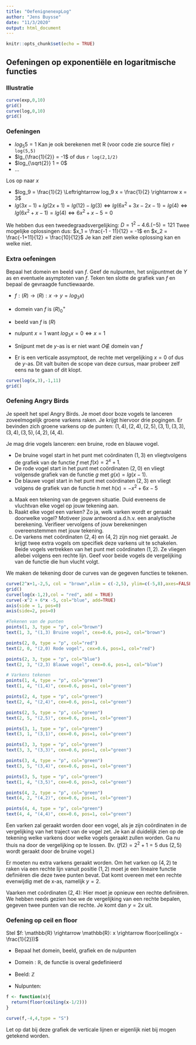 ```yaml
---
title: "OefenignenexpLog"
author: "Jens Buysse"
date: "11/3/2020"
output: html_document
---
```


```r
knitr::opts_chunk$set(echo = TRUE)
```

## Oefeningen op exponentiële en logaritmische functies

### Illustratie

```r

curve(exp,0,10)
grid()
curve(log,0,10)
grid()
```

### Oefeningen

-   $log_5 5 = 1$ Kan je ook berekenen met R (voor code zie source file) `r log(5,5)`
-   $lg_{\frac{1}{2}} = -1$ of dus `r log(2,1/2)`
-   $log_{\sqrt{2}} 1 = 0$
-   $\dots$

Los op naar $x$

-   $log_9 = \frac{1}{2} \Leftrightarrow log_9 x = \frac{1}{2} \rightarrow x = 3$
-   $lg(3x-1) + lg(2x+1) = lg(12) - lg(3) \Leftrightarrow lg(6x^2 + 3x -2x -1) = lg(4) \Leftrightarrow lg(6x^2 +x -1) = lg(4) \Leftrightarrow 6x^2+x -5 = 0$

We hebben dus een tweedegraadsvergelijking: $D= 1^2 -4.6.(-5) = 121$ Twee mogelijke oplossingen dus: $x_1 = \frac{-1 - 11}{12} = -1$ en $x_2 = \frac{-1+11}{12} = \frac{10}{12}$ Je kan zelf zien welke oplossing kan en welke niet.

### Extra oefeningen

Bepaal het domein en beeld van $f$. Geef de nulpunten, het snijpuntmet de $Y$ as en eventuele asymptoten van $f$. Teken ten slotte de grafiek van $f$ en bepaal de gevraagde functiewaarde.

-   $f : \mathbb(R) \rightarrow \mathbb(R) : x \rightarrow y = log_3 x)$

-   domein van $f$ is $\mathbb(R)_0^+$

-   beeld van $f$ is $\mathbb(R)$

-   nulpunt $x=1$ want $log_3 x = 0 \Leftrightarrow x = 1$

-   Snijpunt met de $y$-as is er niet want $O \notin$ domein van $f$

-   Er is een verticale assymptoot, de rechte met vergelijking $x=0$ of dus de $y$-as. Dit valt buiten de scope van deze cursus, maar probeer zelf eens na te gaan of dit klopt.

```r
curve(log(x,3),-1,11)
grid()
```

### Oefening Angry Birds

Je speelt het spel Angry Birds. Je moet door boze vogels te lanceren zoveelmogelijk groene varkens raken. Je krijgt hiervoor drie pogingen. Er bevinden zich groene varkens op de punten: $(1,4),(2,4),(2,5),(3,1),(3,3),(3,4),(3,5),(4,2),(4,4)$.

Je mag drie vogels lanceren: een bruine, rode en blauwe vogel.

-   De bruine vogel start in het punt met coördinaten $(1,3)$ en vliegtvolgens de grafiek van de functie $f$ met $f(x) = 2^x+1$.
-   De rode vogel start in het punt met coördinaten $(2,0)$ en vliegt volgensde grafiek van de functie $g$ met $g(x) = lg(x-1)$.
-   De blauwe vogel start in het punt met coördinaten $(2,3)$ en vliegt volgens de grafiek van de functie $h$ met $h(x) = -x^2 +6x -5$

a.  Maak een tekening van de gegeven situatie. Duid eveneens de vluchtvan elke vogel op jouw tekening aan.
b.  Raakt elke vogel een varken? Zo ja, welk varken wordt er geraakt doorwelke vogel? Motiveer jouw antwoord a.d.h.v. een analytische berekening. Verifieer vervolgens of jouw berekeningen overeenstemmen met jouw tekening.
c.  De varkens met coördinaten $(2,4)$ en $(4,2)$ zijn nog niet geraakt. Je krijgt twee extra vogels om specifiek deze varkens uit te schakelen. Beide vogels vertrekken van het punt met coördinaten $(1,2)$. Ze vliegen allebei volgens een rechte lijn. Geef voor beide vogels de vergelijking van de functie die hun vlucht volgt.

We maken de tekening door de curves van de gegeven functies te tekenen.

```r
curve(2^x+1,-2,5, col = "brown",xlim = c(-2,5), ylim=c(-5,8),axes=FALSE, asp=1, pty="s",xaxs="i",yaxs="i")
grid()
curve(log(x-1,2),col = "red", add = TRUE)
curve(-x^2 + 6*x -5, col="blue", add=TRUE)
axis(side = 1, pos=0)
axis(side=2, pos=0)

#Tekenen van de punten
points(1, 3, type = "p", col="brown")
text(1, 3, "(1,3) Bruine vogel", cex=0.6, pos=2, col="brown")

points(2, 0, type = "p", col="red")
text(2, 0, "(2,0) Rode vogel", cex=0.6, pos=1, col="red")

points(2, 3, type = "p", col="blue")
text(2, 3, "(2,3) Blauwe vogel", cex=0.6, pos=1, col="blue")

# Varkens tekenen
points(1, 4, type = "p", col="green")
text(1, 4, "(1,4)", cex=0.6, pos=1, col="green")

points(2, 4, type = "p", col="green")
text(2, 4, "(2,4)", cex=0.6, pos=1, col="green")

points(2, 5, type = "p", col="green")
text(2, 5, "(2,5)", cex=0.6, pos=1, col="green")

points(3, 1, type = "p", col="green")
text(3, 1, "(3,1)", cex=0.6, pos=1, col="green")

points(3, 3, type = "p", col="green")
text(3, 3, "(3,3)", cex=0.6, pos=1, col="green")

points(3, 4, type = "p", col="green")
text(3, 5, "(3,4)", cex=0.6, pos=1, col="green")

points(3, 5, type = "p", col="green")
text(1, 4, "(3,5)", cex=0.6, pos=3, col="green")

points(4, 2, type = "p", col="green")
text(4, 2, "(4,2)", cex=0.6, pos=1, col="green")

points(4, 4, type = "p", col="green")
text(4, 4, "(4,4)", cex=0.6, pos=1, col="green")

```

Een varken zal geraakt worden door een vogel, als je zijn coördinaten in de vergelijking van het traject van de vogel zet. Je kan al duidelijk zien op de tekening welke varkens door welke vogels geraakt zullen worden. Ga nu thuis na door de vergelijking op te lossen. Bv. ($f(2) = 2^2 + 1 = 5$ dus $(2,5)$ wordt geraakt door de bruine vogel.)

Er moeten nu extra varkens geraakt worden. Om het varken op $(4,2)$ te raken via een rechte lijn vanuit positie $(1,2)$ moet je een lineaire functie definiëren die deze twee punten bevat. Dat komt overeen met een rechte evenwijdig met de x-as, namelijk $y=2$.

Vaarken met coördinaten $(2,4)$: Hier moet je opnieuw een rechte definiëren. We hebben reeds gezien hoe we de vergelijking van een rechte bepalen, gegeven twee punten van die rechte. Je komt dan $y = 2x$ uit.

### Oefening op ceil en floor

Stel $f: \mathbb{R} \rightarrow \mathbb{R}: x \rightarrow floor(ceiling(x - \frac{1}{2}))$

-   Bepaal het domein, beeld, grafiek en de nulpunten

-   Domein : $\mathbb{R}$, de functie is overal gedefinieerd

-   Beeld: $\mathbb{Z}$

-   Nulpunten:

\begin{eqnarray}
floor(ceiling(x - \frac{1}{2})) = 0 & \Leftrightarrow 0 \leq ceiling(x - \frac{1}{2}) < 1 \\
   \Leftrightarrow & ceiling(x - \frac{1}{2}) = 0 \\
   \Leftrightarrow & -1< x - \frac{1}{2} \leq 0 \\
   \Leftrightarrow & - \frac{1}{2} < x \leq \frac{1}{2}
\end{eqnarray}

```r
f <- function(x){
  return(floor(ceiling(x-1/2)))
}

curve(f,-4,4,type = "S")

```

Let op dat bij deze grafiek de verticale lijnen er eigenlijk niet bij mogen getekend worden.
